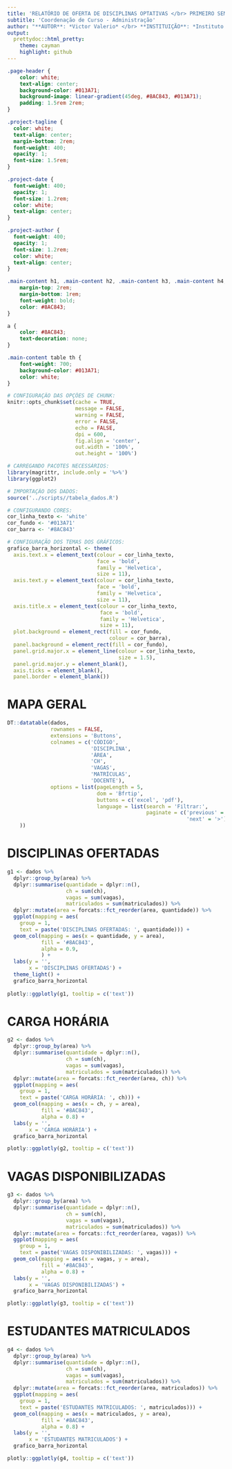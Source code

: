```yaml
---
title: 'RELATÓRIO DE OFERTA DE DISCIPLINAS OPTATIVAS </br> PRIMEIRO SEMESTRE DE 2023'
subtitle: 'Coordenação de Curso - Administração'
author: "**AUTOR**: *Victor Valerio* </br> **INSTITUIÇÃO**: *Instituto de Engenharia de Produção e Gestão - UNIFEI* </br> **ÚLTIMA ATUALIZAÇÃO**: *`r format(Sys.Date(), '%d-%m-%Y')`*"
output:
  prettydoc::html_pretty:
    theme: cayman
    highlight: github
---
```


```css
.page-header {
    color: white;
    text-align: center;
    background-color: #013A71;
    background-image: linear-gradient(45deg, #8AC843, #013A71);
    padding: 1.5rem 2rem;
}

.project-tagline {
  color: white;
  text-align: center;
  margin-bottom: 2rem;
  font-weight: 400;
  opacity: 1;
  font-size: 1.5rem;
}

.project-date {
  font-weight: 400;
  opacity: 1;
  font-size: 1.2rem;
  color: white;
  text-align: center;
}

.project-author {
  font-weight: 400;
  opacity: 1;
  font-size: 1.2rem;
  color: white;
  text-align: center;
}

.main-content h1, .main-content h2, .main-content h3, .main-content h4, .main-content h5, .main-content h6 {
    margin-top: 2rem;
    margin-bottom: 1rem;
    font-weight: bold;
    color: #8AC843;
}

a {
    color: #8AC843;
    text-decoration: none;
}

.main-content table th {
    font-weight: 700;
    background-color: #013A71;
    color: white;
}
```

```r
# CONFIGURAÇÃO DAS OPÇÕES DE CHUNK:
knitr::opts_chunk$set(cache = TRUE, 
                      message = FALSE, 
                      warning = FALSE,
                      error = FALSE,
                      echo = FALSE,
                      dpi = 600,
                      fig.align = 'center', 
                      out.width = '100%', 
                      out.height = '100%')
```

```r
# CARREGANDO PACOTES NECESSÁRIOS:
library(magrittr, include.only = '%>%')
library(ggplot2)
```


```r
# IMPORTAÇÃO DOS DADOS:
source('../scripts//tabela_dados.R')
```

```r
# CONFIGURANDO CORES:
cor_linha_texto <- 'white'
cor_fundo <- '#013A71'
cor_barra <- '#8AC843'

# CONFIGURAÇÃO DOS TEMAS DOS GRÁFICOS:
grafico_barra_horizontal <- theme(
  axis.text.x = element_text(colour = cor_linha_texto, 
                             face = 'bold', 
                             family = 'Helvetica',
                             size = 11),
  axis.text.y = element_text(colour = cor_linha_texto, 
                             face = 'bold', 
                             family = 'Helvetica',
                             size = 11),
  axis.title.x = element_text(colour = cor_linha_texto, 
                              face = 'bold', 
                              family = 'Helvetica',
                              size = 11),
  plot.background = element_rect(fill = cor_fundo, 
                                 colour = cor_barra),
  panel.background = element_rect(fill = cor_fundo),
  panel.grid.major.x = element_line(colour = cor_linha_texto,
                                    size = 1.5),
  panel.grid.major.y = element_blank(),
  axis.ticks = element_blank(),
  panel.border = element_blank()) 
```

# MAPA GERAL 

```r
DT::datatable(dados, 
              rownames = FALSE,
              extensions = 'Buttons',
              colnames = c('CÓDIGO',
                           'DISCIPLINA',
                           'ÁREA',
                           'CH',
                           'VAGAS',
                           'MATRÍCULAS',
                           'DOCENTE'),
              options = list(pageLength = 5,
                             dom = 'Bfrtip',
                             buttons = c('excel', 'pdf'),
                             language = list(search = 'Filtrar:',
                                             paginate = c('previous' = '<',
                                                          'next' = '>'))
    ))
```

# DISCIPLINAS OFERTADAS

```r
g1 <- dados %>% 
  dplyr::group_by(area) %>% 
  dplyr::summarise(quantidade = dplyr::n(),
                   ch = sum(ch),
                   vagas = sum(vagas),
                   matriculados = sum(matriculados)) %>% 
  dplyr::mutate(area = forcats::fct_reorder(area, quantidade)) %>% 
  ggplot(mapping = aes(
    group = 1,
    text = paste('DISCIPLINAS OFERTADAS: ', quantidade))) + 
  geom_col(mapping = aes(x = quantidade, y = area),
           fill = '#8AC843',
           alpha = 0.9, 
           ) + 
  labs(y = '',
       x = 'DISCIPLINAS OFERTADAS') +
  theme_light() +
  grafico_barra_horizontal
  
plotly::ggplotly(g1, tooltip = c('text'))
```

# CARGA HORÁRIA

```r

g2 <- dados %>% 
  dplyr::group_by(area) %>% 
  dplyr::summarise(quantidade = dplyr::n(),
                   ch = sum(ch),
                   vagas = sum(vagas),
                   matriculados = sum(matriculados)) %>% 
  dplyr::mutate(area = forcats::fct_reorder(area, ch)) %>% 
  ggplot(mapping = aes(
    group = 1,
    text = paste('CARGA HORÁRIA: ', ch))) + 
  geom_col(mapping = aes(x = ch, y = area),
           fill = '#8AC843',
           alpha = 0.8) + 
  labs(y = '',
       x = 'CARGA HORÁRIA') +
  grafico_barra_horizontal

plotly::ggplotly(g2, tooltip = c('text'))
```

# VAGAS DISPONIBILIZADAS

```r

g3 <- dados %>% 
  dplyr::group_by(area) %>% 
  dplyr::summarise(quantidade = dplyr::n(),
                   ch = sum(ch),
                   vagas = sum(vagas),
                   matriculados = sum(matriculados)) %>% 
  dplyr::mutate(area = forcats::fct_reorder(area, vagas)) %>% 
  ggplot(mapping = aes(
    group = 1,
    text = paste('VAGAS DISPONIBILIZADAS: ', vagas))) + 
  geom_col(mapping = aes(x = vagas, y = area),
           fill = '#8AC843',
           alpha = 0.8) + 
  labs(y = '',
       x = 'VAGAS DISPONIBILIZADAS') +
  grafico_barra_horizontal

plotly::ggplotly(g3, tooltip = c('text'))
```

# ESTUDANTES MATRICULADOS

```r

g4 <- dados %>% 
  dplyr::group_by(area) %>% 
  dplyr::summarise(quantidade = dplyr::n(),
                   ch = sum(ch),
                   vagas = sum(vagas),
                   matriculados = sum(matriculados)) %>% 
  dplyr::mutate(area = forcats::fct_reorder(area, matriculados)) %>% 
  ggplot(mapping = aes(
    group = 1,
    text = paste('ESTUDANTES MATRICULADOS: ', matriculados))) + 
  geom_col(mapping = aes(x = matriculados, y = area),
           fill = '#8AC843',
           alpha = 0.8) + 
  labs(y = '',
       x = 'ESTUDANTES MATRICULADOS') +
  grafico_barra_horizontal

plotly::ggplotly(g4, tooltip = c('text'))
```











